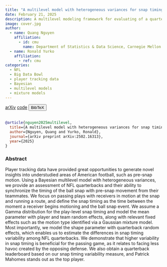 ```yaml
---
title: "A multilevel model with heterogeneous variances for snap timing in the National Football League"
date: February 21, 2025
description: A multilevel modeling framework for evaluating of a quarterback’s ability to maintain snap timing variability in the presence of pre-snap motion (2025 NFL Big Data Bowl semifinalist)
image: cover.jpg
author:
  - name: Quang Nguyen
    affiliation:
      - id: cmu
        name: Department of Statistics & Data Science, Carnegie Mellon University
  - name: Ronald Yurko
    affiliation:
      - ref: cmu
categories:
  - NFL
  - Big Data Bowl
  - player tracking data
  - Bayesian
  - multilevel models
  - mixture models
---
```


<a href="https://arxiv.org/abs/2502.16313" target="_blank" rel="noopener noreferrer" class="bi-file-earmark-text-fill btn btn-warning" role="button"> arXiv</a>
<!-- Code -->
<a href="https://github.com/qntkhvn/timing" target="_blank" rel="noopener noreferrer" class="bi-github btn btn-secondary" role="button"> code</a>
<!-- BibTeX -->
<button class="btn btn-info" type="button" data-bs-toggle="collapse" data-bs-target="#nguyen2025multilevel" aria-expanded="false" aria-controls="nguyen2025multilevel">
  BibTeX
</button>
<div class="collapse" id="nguyen2025multilevel">
  <br>
  <div class="card card-body">
```bibtex
@article{nguyen2025multilevel,
  title={A multilevel model with heterogeneous variances for snap timing in the National Football League},
  author={Nguyen, Quang and Yurko, Ronald},
  journal={arXiv preprint arXiv:2502.16313},
  year={2025}
}
```
  </div>
</div>


### Abstract

Player tracking data have provided great opportunities to generate novel insights into understudied areas of American football, such as pre-snap motion. Using a Bayesian multilevel model with heterogeneous variances, we provide an assessment of NFL quarterbacks and their ability to synchronize the timing of the ball snap with pre-snap movement from their teammates. We focus on passing plays with receivers in motion at the snap and running a route, and define the snap timing as the time between the moment a receiver begins motioning and the ball snap event. We assume a Gamma distribution for the play-level snap timing and model the mean parameter with player and team random effects, along with relevant fixed effects such as the motion type identified via a Gaussian mixture model. Most importantly, we model the shape parameter with quarterback random effects, which enables us to estimate the differences in snap timing variability among NFL quarterbacks. We demonstrate that higher variability in snap timing is beneficial for the passing game, as it relates to facing less havoc created by the opposing defense. We also obtain a quarterback leaderboard based on our snap timing variability measure, and Patrick Mahomes stands out as the top player.
